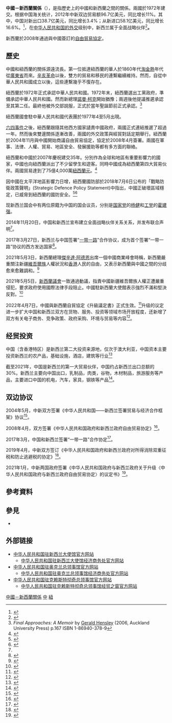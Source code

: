 {{not|中華民國與紐西蘭關係}}
{{Dablink|關於其他「中」字國家與「新」字國家（陸港澳星馬譯名）的外交關係，詳見'''[[中新關係|中新關係 (消歧義)]]'''。}}
{{China means|PRC}}

{{Infobox bilateral relations|中國－新西蘭|People's Republic of China|New Zealand|map=China New Zealand Locator.png|envoytitle1=[[中國駐新西蘭大使列表|大使]]|envoy1=[[王小龙|王小龙]]|envoytitle2=[[新西蘭駐華大使列表|大使]]|envoy2=[[傅恩莱|傅恩莱]]<ref>{{cite web |title = 驻华大使到任顺序及递交国书日期 |url = https://www.mfa.gov.cn/web/lbfw_673061/fgzl_673083/202201/t20220114_10495616.shtml |publisher = 中华人民共和国外交部 |access-date = 2022-05-21 |archive-date = 2022-02-15 |archive-url = https://web.archive.org/web/20220215180551/https://www.mfa.gov.cn/web/lbfw_673061/fgzl_673083/202201/t20220114_10495616.shtml }}</ref>|mission1=[[中國駐新西蘭大使館|中國駐新西蘭大使館]]|mission2=[[新西蘭駐華大使館|新西蘭駐華大使館]]}}

'''中國－新西蘭關係'''（{{lang-en|China–New Zealand relations}}），是指歷史上的中國和新西蘭之間的關係。兩國於1972年建交。根据中国海关统计，2012年中新双边贸易额96.7亿美元，同比增长11%。其中，中国对新出口38.7亿美元，同比增长3.4%；从新进口58.1亿美元，同比增长16.6%。<ref>{{Cite web |url=http://mds.mofcom.gov.cn/article/Nocategory/200210/20021000042985.shtml |title=中国与新西兰经贸关系简况 |accessdate=2015-03-20 |archive-date=2015-03-24 |archive-url=https://archive.is/20150324010350/http://mds.mofcom.gov.cn/article/Nocategory/200210/20021000042985.shtml |dead-url=no }}</ref>，在[[中华人民共和国外交|中华人民共和国的外交]]级别中，新西兰属于全面战略伙伴<ref name=":0">{{Cite web|title=中华人民共和国和新西兰关于建立全面战略伙伴关系的联合声明|url=http://de.china-embassy.org/chn/zt/2014G20/201411/t20141121_3117713.htm|access-date=2022-04-15|work=de.china-embassy.org}}</ref>'''。'''

新西蘭於2008年通過與中國簽訂的[[中華人民共和國政府和紐西蘭政府自由貿易協定|自由貿易協定]]。

==歷史==
中國和紐西蘭的關係源遠流長。第一位抵達紐西蘭的華人於1860年代[[淘金潮|淘金熱]]年代從[[廣東省|廣東省]]而來。[[辛亥革命|辛亥革命]]以後，雙方的貿易和移民的連繫繼續維持。然而，自從中華人民共和國成立以後，這些連繫幾乎不復存在。

紐西蘭於1972年正式承認中華人民共和國。1972年末，紐西蘭選出工黨政府，準備承認中華人民共和國。然而新總理[[諾曼·柯克|諾曼·柯克]]開始猶豫；兩週後他提議推遲承認至其第二任。最終他被外交部說服，正式於當年聖誕節前正式承認。<ref>''Final Approaches: A Memoir'' by [[Gerald_Hensley|Gerald Hensley]] (2006, Auckland University Press) p.167 ISBN 1-86940-378-9</ref>

紐西蘭國會駐中華人民共和國代表團於1977年4至5月出現。

[[六四事件|六四事件]]之後，紐西蘭跟隨其他西方國家讉責中國政府，兩國正式連結推遲了超過一年。然而後來雙邊關係逐漸改善，兩國的外交政策與經貿對話定期舉行。紐西蘭於2004年11月與中國開始商議自由貿易協定，協定於2008年4月簽署。兩國在軍事、法律、人權、貿易、地區安全、發展援助等都有多方面的聯絡。

紐西蘭和中國於2007年慶祝建交35年。分別作為全球和地區有重要影響力的國家，中國也向紐西蘭派出了不少留學生和遊客。同時中國成為紐西蘭第四大貿易伙伴。兩國貿易達到了75億4,000萬[[紐西蘭元|紐西蘭元]]。<ref>{{Cite web |url=http://www.mfat.govt.nz/Countries/Asia-North/China.php |title=China - Country Information Paper - NZ Ministry of Foreign Affairs and Trade<!--Bot-generated title--> |accessdate=2015-04-21 |archive-date=2015-04-20 |archive-url=https://web.archive.org/web/20150420195904/http://www.mfat.govt.nz/Countries/Asia-North/China.php |dead-url=no }}</ref>

因中國在太平洋地區影響力日增，紐西蘭國防部於2018年7月6日公布的「戰略防衛政策聲明」(Strategic Defence Policy Statement)中指出，中國正破壞區域穩定，已威脅到紐西蘭的國防安全。<ref>{{cite web |title=Strategic Defence Policy Statement 2018 |url=https://defence.govt.nz/assets/Uploads/Strategic-Defence-Policy-Statement-2018.pdf |website=Ministry of Defence, New Zealand. ( 2018-07-06 ) |accessdate=2018-07-08 |archive-date=2018-07-06 |archive-url=https://web.archive.org/web/20180706001009/https://defence.govt.nz/assets/Uploads/Strategic-Defence-Policy-Statement-2018.pdf |dead-url=no }}</ref><ref>{{cite web |title=紐西蘭國防白皮書 批中破壞穩定 |url=http://news.ltn.com.tw/news/world/paper/1214740 |website=自由時報，2018-07-07 |accessdate=2018-07-08 |archive-date=2018-07-09 |archive-url=https://web.archive.org/web/20180709010123/http://news.ltn.com.tw/news/world/paper/1214740 |dead-url=no }}</ref>

现新西兰国会中有两位原籍为中国的国会议员，分别是[[新西兰国家党|国家党]]的[[杨健_(新西兰)|杨健]]和[[新西兰工党|工党]]的[[霍建强|霍建强]]。

2014年11月20日，中国和新西兰宣布建立全面战略伙伴关系关系，并发布联合声明<ref name=":0" />。

2017年3月27日，新西兰与中国签署“[[一带一路|一带一路]]”合作协议，成为首个签署“一带一路”协议的西方发达国家<ref>{{Cite web|title=新西兰与中方签“一带一路”合作协议，系首个西方发达签署国走出去公共服务平台|url=http://fec.mofcom.gov.cn/article/fwydyl/zgzx/201703/20170302540850.shtml|access-date=2022-04-15|work=fec.mofcom.gov.cn}}</ref>。

2021年5月3日，新西蘭總理[[傑辛達·阿德恩|傑辛達·阿德恩]]出席一個中國商業峰會時稱，新西蘭嚴重關注新疆[[維吾爾族|維吾爾族]]人權狀況和[[香港|香港]]人民的自由，又表示新西蘭與中國之間的分歧愈來愈難調和。<ref>{{Cite web|url=https://www.hk01.com/%E5%8D%B3%E6%99%82%E5%9C%8B%E9%9A%9B/620034/%E6%96%B0%E8%A5%BF%E8%98%AD%E5%9A%B4%E9%87%8D%E9%97%9C%E6%B3%A8%E9%A6%99%E6%B8%AF%E6%96%B0%E7%96%86%E8%AD%B0%E9%A1%8C-%E9%98%BF%E5%BE%B7%E6%81%A9-%E8%88%87%E4%B8%AD%E5%9C%8B%E5%88%86%E6%AD%A7%E6%84%88%E4%BE%86%E6%84%88%E9%9B%A3%E8%AA%BF%E5%92%8C|title=新西蘭嚴重關注香港新疆議題　阿德恩：與中國分歧愈來愈難調和|author=洪怡霖|website=香港01|date=2021-05-03|access-date=2021-05-03|archive-date=2021-05-05|archive-url=https://web.archive.org/web/20210505164032/https://www.hk01.com/%E5%8D%B3%E6%99%82%E5%9C%8B%E9%9A%9B/620034/%E6%96%B0%E8%A5%BF%E8%98%AD%E5%9A%B4%E9%87%8D%E9%97%9C%E6%B3%A8%E9%A6%99%E6%B8%AF%E6%96%B0%E7%96%86%E8%AD%B0%E9%A1%8C-%E9%98%BF%E5%BE%B7%E6%81%A9-%E8%88%87%E4%B8%AD%E5%9C%8B%E5%88%86%E6%AD%A7%E6%84%88%E4%BE%86%E6%84%88%E9%9B%A3%E8%AA%BF%E5%92%8C}}</ref>

2021年5月5日，[[新西蘭議會|新西蘭議會]]一致通過動議，指責中國新疆維吾爾族人權正遭嚴重侵犯，要求政府使用國際法律手段阻止。中國駐新西蘭大使館表示強烈不滿和堅決反對。<ref>{{Cite web|url=https://www.hk01.com/%E5%8D%B3%E6%99%82%E5%9C%8B%E9%9A%9B/621233/%E6%96%B0%E8%A5%BF%E8%98%AD%E5%9C%8B%E6%9C%83%E9%80%9A%E9%81%8E%E5%8B%95%E8%AD%B0%E6%8C%87%E6%96%B0%E7%96%86%E7%B6%AD%E5%90%BE%E7%88%BE%E6%97%8F%E4%BA%BA%E6%AC%8A%E9%81%AD%E5%9A%B4%E9%87%8D%E4%BE%B5%E7%8A%AF-%E4%B8%AD%E5%9C%8B%E5%BC%B7%E7%83%88%E4%B8%8D%E6%BB%BF|title=新西蘭國會通過動議指新疆維吾爾族人權遭嚴重侵犯　中國強烈不滿|author=何文翰|website=香港01|date=2021-05-05|access-date=2021-05-05|archive-date=2021-05-06|archive-url=https://web.archive.org/web/20210506232755/https://www.hk01.com/%E5%8D%B3%E6%99%82%E5%9C%8B%E9%9A%9B/621233/%E6%96%B0%E8%A5%BF%E8%98%AD%E5%9C%8B%E6%9C%83%E9%80%9A%E9%81%8E%E5%8B%95%E8%AD%B0%E6%8C%87%E6%96%B0%E7%96%86%E7%B6%AD%E5%90%BE%E7%88%BE%E6%97%8F%E4%BA%BA%E6%AC%8A%E9%81%AD%E5%9A%B4%E9%87%8D%E4%BE%B5%E7%8A%AF-%E4%B8%AD%E5%9C%8B%E5%BC%B7%E7%83%88%E4%B8%8D%E6%BB%BF}}</ref>

2022年4月7日，中國與新西蘭自貿協定《升級議定書》正式生效。<ref>{{Cite web|title=中國與新西蘭自貿協定《升級議定書》正式生效 - RTHK|url=https://news.rthk.hk/rthk/ch/component/k2/1642873-20220407.htm?|access-date=2022-04-07|work=news.rthk.hk|language=zh-tw|archive-date=2022-05-02|archive-url=https://web.archive.org/web/20220502144858/https://news.rthk.hk/rthk/ch/component/k2/1642873-20220407.htm}}</ref>升级的议定进一步扩大中国和新西兰双方在货物、服务、投资等领域市场开放程度，还新增了双方有关电子商务、竞争政策、政府采购、环境与贸易等内容<ref>{{Cite web|title=中国—新西兰自由贸易协定升级议定书正式生效--国际--人民网|url=http://world.people.com.cn/n1/2022/0407/c1002-32393767.html|access-date=2022-04-15|work=world.people.com.cn|archive-date=2022-05-10|archive-url=https://web.archive.org/web/20220510034905/http://world.people.com.cn/n1/2022/0407/c1002-32393767.html}}</ref>。

== 经贸投资 ==
中国（含香港特区）是新西兰第二大投资来源地，仅次于澳大利亚，中国资本主要投资新西兰的农产品，基础设施，酒店，建筑等行业<ref>{{Cite web|title=了解中国在新西兰的投资|url=https://www.doc88.com/p-7969982875973.html|access-date=2022-04-15|last=道客巴巴|work=www.doc88.com}}</ref>

截至2021年，中国是新西兰的第一大贸易伙伴，中国约占新西兰出口总额的30%。新西兰主要向中国出口，乳制品，肉类，谷物，木材制品，旅游服务等产品，主要进口中国的机电，汽车，家具，钢铁等产品<ref>{{Cite web|title=中国—新西兰经贸合作简况|url=http://nz.mofcom.gov.cn/article/jingmaotongji/202204/20220403302916.shtml|access-date=2022-04-15|work=nz.mofcom.gov.cn}}</ref>。

== 双边协议 ==
2004年5月，中新双方签署《中华人民共和国——新西兰签署贸易与经济合作框架》协议<ref>{{Cite web|title=中国和新西兰签署贸易与经济合作框架_国际财经_财经纵横_新浪网|url=https://finance.sina.com.cn/j/20040531/1022786903.shtml|access-date=2022-04-15|work=finance.sina.com.cn|archive-date=2022-04-15|archive-url=https://web.archive.org/web/20220415171640/https://finance.sina.com.cn/j/20040531/1022786903.shtml}}</ref>。

2008年4月，双方签署《中华人民共和国政府和新西兰政府自由贸易协定》<ref>{{Cite web|title=新西兰与中国的自由贸易协定-看新西兰|url=https://www.kannz.com/new-zealand-china-free-trade-agreement|access-date=2022-04-15|work=www.kannz.com|archive-date=2021-04-10|archive-url=https://web.archive.org/web/20210410144406/https://www.kannz.com/new-zealand-china-free-trade-agreement/}}</ref>。

2017年3月，中国和新西兰签署“一带一路”合作协定<ref>{{Cite web|title=新西兰与中方签署“一带一路”合作协议 系首个西方发达国家|url=https://www.guancha.cn/Neighbors/2017_03_27_400691.shtml|access-date=2022-04-15|work=www.guancha.cn|archive-date=2017-11-08|archive-url=https://web.archive.org/web/20171108231203/http://www.guancha.cn/Neighbors/2017_03_27_400691.shtml}}</ref>。

2019年4月，中新双方签订《中华人民共和国政府和新西兰政府对所得消除双重征税和防止逃避税的协定》<ref>{{Cite web|title=新西兰和中国新签的DTA协议到底是什么？对你有这些影响..._Jacinda|url=https://www.sohu.com/a/www.sohu.com/a/305817260_653846|access-date=2022-04-15|work=www.sohu.com|language=en}}</ref>。

2021年1月，中新两国政府签署《中华人民共和国政府与新西兰政府关于升级〈中华人民共和国政府与新西兰政府自由贸易协定〉的议定书》<ref>{{Cite web|title=商务部解读中国—新西兰自由贸易协定升级议定书|url=http://www.scio.gov.cn/xwfbh/gbwxwfbh/xwfbh/swb/Document/1697869/1697869.htm|access-date=2022-04-15|work=www.scio.gov.cn}}</ref>。

==參考資料==
{{references}}

==參見==
{{Portal box|国际关系|中国|中华人民共和国|紐西蘭|image4=Flag of New Zealand.svg}}
*{{link-en|紐西蘭外交|Foreign relations of New Zealand}}

==外部链接==
* [http://nz.china-embassy.gov.cn/chn/ 中华人民共和国驻新西兰大使馆官方网站] {{Wayback|url=http://nz.china-embassy.gov.cn/chn/ |date=20220427212539 }}{{zh-hans icon}}{{en icon}}
** [http://nz.mofcom.gov.cn/ 中华人民共和国驻新西兰大使馆经济商务处官方网站] {{Wayback|url=http://nz.mofcom.gov.cn/ |date=20220121115610 }}{{zh-hans icon}}
* [http://auckland.china-consulate.gov.cn/chn/ 中华人民共和国驻奥克兰总领事馆官方网站] {{Wayback|url=http://auckland.china-consulate.gov.cn/chn/ |date=20220430202321 }}{{zh-hans icon}}{{en icon}}
** [http://auckland.mofcom.gov.cn/ 中华人民共和国驻奥克兰总领事馆经济商务处官方网站] {{Wayback|url=http://auckland.mofcom.gov.cn/ |date=20220501152805 }}{{zh-hans icon}}
* [http://christchurch.china-consulate.gov.cn/chn/ 中华人民共和国驻克赖斯特彻奇总领事馆官方网站] {{Wayback|url=http://christchurch.china-consulate.gov.cn/chn/ |date=20220430202256 }}{{zh-hans icon}}{{en icon}}
** [http://christchurch.mofcom.gov.cn/ 中华人民共和国驻克赖斯特彻奇总领事馆经贸之窗官方网站] {{Wayback|url=http://christchurch.mofcom.gov.cn/ |date=20220503135308 }}{{zh-hans icon}}

{{中華人民共和國外交}}
{{新西蘭外交}}
[[Category:中國－新西蘭關係|]]
[[Category:新西蘭雙邊關係|中]]
[[Category:中國與大洋洲國家關係|紐]]